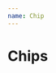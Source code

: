 ```yaml
---
name: Chip
---
```


<a id="Chips"></a>

# Chips
<Chip mr={1} text="Jack White" />
<Chip mr={1} text="Adele" dismissable />
<Chip mr={1} bg="secondary" text="Freddie Mercury" dismissable />
<Chip mr={1} bg="tertiary" text="Thom Yorke" />
<Chip
    mr={1}
    text="Duran Duran"
    avatarUrl="https://images.pexels.com/photos/109243/pexels-photo-109243.jpeg?auto=compress&cs=tinysrgb&dpr=2&h=750&w=1260"
/>